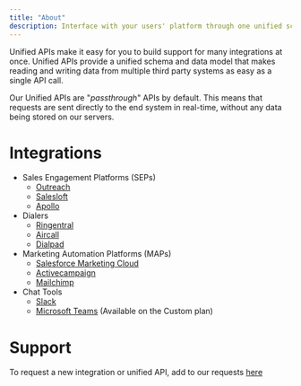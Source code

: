 ```yaml
---
title: "About"
description: Interface with your users' platform through one unified schema and data model. Vessel makes it easy to build support for many integrations at once through one API.
---
```


Unified APIs make it easy for you to build support for many integrations at once. Unified APIs provide a unified schema and data model that makes reading and writing data from multiple third party systems as easy as a single API call.

Our Unified APIs are "_passthrough_" APIs by default. This means that requests are sent directly to the end system in real-time, without any data being stored on our servers.

# Integrations

- Sales Engagement Platforms (SEPs)
  - [Outreach](https://www.outreach.io/)
  - [Salesloft](https://www.salesloft.com/)
  - [Apollo](https://www.apollo.io/)
- Dialers
  - [Ringentral](https://www.ringcentral.com/)
  - [Aircall](https://www.aircall.io/)
  - [Dialpad](https://www.dialpad.com/)
- Marketing Automation Platforms (MAPs)
  - [Salesforce Marketing Cloud](https://www.salesforce.com/products/marketing-cloud/overview/)
  - [Activecampaign](https://www.activecampaign.com/)
  - [Mailchimp](https://mailchimp.com/)
- Chat Tools
  - [Slack](https://slack.com/)
  - [Microsoft Teams](https://products.office.com/en-us/microsoft-teams/group-chat-software) (Available on the Custom plan)

# Support

To request a new integration or unified API, add to our requests [here](https://vesselapi.canny.io/)
